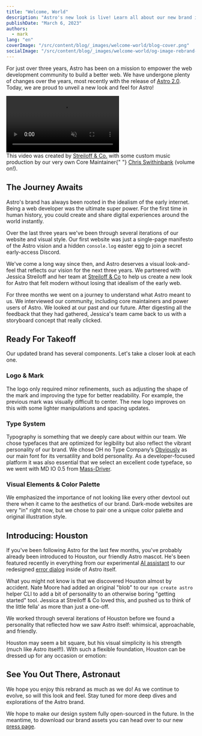 ```yaml
---
title: "Welcome, World"
description: "Astro's new look is live! Learn all about our new brand including the design process, our new logo, typeface, color palette, and mascot."
publishDate: "March 6, 2023"
authors:
  - mark
lang: "en"
coverImage: "/src/content/blog/_images/welcome-world/blog-cover.png"
socialImage: "/src/content/blog/_images/welcome-world/og-image-rebrand-launch.png"
---
```



For just over three years, Astro has been on a mission to empower the web development community to build a better web. We have undergone plenty of changes over the years, most recently with the release of [Astro 2.0](/blog/astro-2). Today, we are proud to unveil a new look and feel for Astro!

<video autoplay controls loop muted playsinline>
	<source src="/assets/blog/launch-video.mp4" type="video/mp4" />
	Sorry, your browser doesn't support embedded videos.
</video>
<aside>
	This video was created by <a href="https://www.strelioff.com/">Streiloff &amp; Co.</a> with some
	custom music production by our very own Core Maintainer{" "}
	<a href="https://twitter.com/swithinbank">Chris Swithinbank</a> (volume on!).
</aside>

## The Journey Awaits

Astro's brand has always been rooted in the idealism of the early internet. Being a web developer was the ultimate super power. For the first time in human history, you could create and share digital experiences around the world instantly.

<BlogContentImage src={blogImageOne} alt="" />

Over the last three years we've been through several iterations of our website and visual style. Our first website was just a single-page manifesto of the Astro vision and a hidden `console.log` easter egg to join a secret early-access Discord.

We've come a long way since then, and Astro deserves a visual look-and-feel that reflects our vision for the next three years. We partnered with Jessica Streiloff and her team at [Streiloff & Co](https://www.strelioff.com/) to help us create a new look for Astro that felt modern without losing that idealism of the early web.

For three months we went on a journey to understand what Astro meant to us. We interviewed our community, including core maintainers and power users of Astro. We looked at our past and our future. After digesting all the feedback that they had gathered, Jessica's team came back to us with a storyboard concept that really clicked.

## Ready For Takeoff

Our updated brand has several components. Let's take a closer look at each one.

### Logo & Mark

The logo only required minor refinements, such as adjusting the shape of the mark and improving the type for better readability. For example, the previous mark was visually difficult to center. The new logo improves on this with some lighter manipulations and spacing updates.

<BlogContentImage src={blogImageThree} alt="" />

### Type System

Typography is something that we deeply care about within our team. We chose typefaces that are optimized for legibility but also reflect the vibrant personality of our brand. We chose OH no Type Company’s [Obviously](https://ohnotype.co/fonts/obviously) as our main font for its versatility and bold personality. As a developer-focused platform it was also essential that we select an excellent code typeface, so we went with MD IO 0.5 from [Mass-Driver](https://www.mass-driver.com/).

<BlogContentImage src={blogImageFour} alt="" />

### Visual Elements & Color Palette

We emphasized the importance of not looking like every other devtool out there when it came to the aesthetics of our brand. Dark-mode websites are very "in" right now, but we chose to pair one a unique color palette and original illustration style.

<BlogContentImage src={blogImageFive} alt="" />

## Introducing: Houston

If you've been following Astro for the last few months, you've probably already been introduced to Houston, our friendly Astro mascot. He's been featured recently in everything from our experimental [AI assistant](https://houston.astro.build/) to our redesigned [error dialog](https://twitter.com/matthewcp/status/1617959618285633536) inside of Astro itself.

What you might not know is that we discovered Houston almost by accident. Nate Moore had added an original "blob" to our `npm create astro` helper CLI to add a bit of personality to an otherwise boring "getting started" tool. Jessica at Streiloff & Co loved this, and pushed us to think of the little fella' as more than just a one-off.

We worked through several iterations of Houston before we found a personality that reflected how we saw Astro itself: whimsical, approachable, and friendly.

<BlogContentImage src={blogImageSix} alt="" />

Houston may seem a bit square, but his visual simplicity is his strength (much like Astro itself!). With such a flexible foundation, Houston can be dressed up for any occasion or emotion:

<BlogContentImage src={blogImageSeven} alt="" />

## See You Out There, Astronaut

We hope you enjoy this rebrand as much as we do! As we continue to evolve, so will this look and feel. Stay tuned for more deep dives and explorations of the Astro brand.

We hope to make our design system fully open-sourced in the future. In the meantime, to download our brand assets you can head over to our new [press page](https://astro.build/press/).
